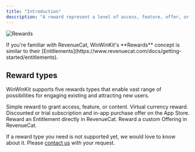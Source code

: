 ```yaml
---
title: "Introduction"
description: "A reward represent a level of access, feature, offer, or content that a user is “rewarded” with."
---
```


![Rewards](/images/rewards-list.png)

<Info>
  If you're familiar with RevenueCat, WinWinKit's **Rewards** concept is similar
  to their
  [Entitlements](https://www.revenuecat.com/docs/getting-started/entitlements).
</Info>

## Reward types

WinWinKit supports five rewards types that enable vast range of possibilities
for engaging existing and attracting new users.

<CardGroup cols={2}>
  <Card title="Basic" href="/rewards/basic">
    Simple reward to grant access, feature, or content.
  </Card>
  <Card title="Credit" href="/rewards/credit">
    Virtual currency reward.
  </Card>
  <Card title="Offer Code" href="/rewards/offer-code">
    Discounted or trial subscription and in-app purchase offer on the App Store.
  </Card>
  <Card title="RevenueCat Entitlement" href="/rewards/revenuecat-entitlement">
    Reward an Entitlement directly in RevenueCat.
  </Card>
  <Card title="RevenueCat Offering" href="/rewards/revenuecat-offering">
    Reward a custom Offering in RevenueCat.
  </Card>
</CardGroup>

If a reward type you need is not supported yet, we would love to know about it.
Please [contact us](mailto:support@winwinkit.com) with your request.
